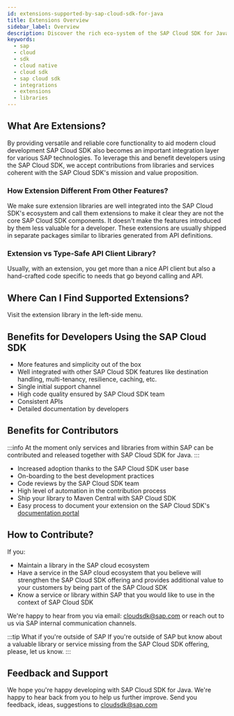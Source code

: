 ```yaml
---
id: extensions-supported-by-sap-cloud-sdk-for-java
title: Extensions Overview
sidebar_label: Overview
description: Discover the rich eco-system of the SAP Cloud SDK for Java via various value-add extensions. They usually happen thanks to contributors from within and outside of SAP and provide additional features on top of the standard SDK offering. We document them in this section.
keywords:
  - sap
  - cloud
  - sdk
  - cloud native
  - cloud sdk
  - sap cloud sdk
  - integrations
  - extensions
  - libraries
---
```


## What Are Extensions?

By providing versatile and reliable core functionality to aid modern cloud development SAP Cloud SDK also becomes an important integration layer for various SAP technologies.
To leverage this and benefit developers using the SAP Cloud SDK, we accept contributions from libraries and services coherent with the SAP Cloud SDK's mission and value proposition.

### How Extension Different From Other Features?

We make sure extension libraries are well integrated into the SAP Cloud SDK's ecosystem and call them extensions to make it clear they are not the core SAP Cloud SDK components.
It doesn't make the features introduced by them less valuable for a developer.
These extensions are usually shipped in separate packages similar to libraries generated from API definitions.

### Extension vs Type-Safe API Client Library?

Usually, with an extension, you get more than a nice API client but also a hand-crafted code specific to needs that go beyond calling and API.

## Where Can I Find Supported Extensions?

Visit the extension library in the left-side menu.

## Benefits for Developers Using the SAP Cloud SDK

- More features and simplicity out of the box
- Well integrated with other SAP Cloud SDK features like destination handling, multi-tenancy, resilience, caching, etc.
- Single initial support channel
- High code quality ensured by SAP Cloud SDK team
- Consistent APIs
- Detailed documentation by developers

## Benefits for Contributors

:::info
At the moment only services and libraries from within SAP can be contributed and released together with SAP Cloud SDK for Java.
:::

- Increased adoption thanks to the SAP Cloud SDK user base
- On-boarding to the best development practices
- Code reviews by the SAP Cloud SDK team
- High level of automation in the contribution process
- Ship your library to Maven Central with SAP Cloud SDK
- Easy process to document your extension on the SAP Cloud SDK's [documentation portal](https://sap.github.io/cloud-sdk/)

## How to Contribute?

If you:

- Maintain a library in the SAP cloud ecosystem
- Have a service in the SAP cloud ecosystem that you believe will strengthen the SAP Cloud SDK offering and provides additional value to your customers by being part of the SAP Cloud SDK
- Know a service or library within SAP that you would like to use in the context of SAP Cloud SDK

We're happy to hear from you via email: [cloudsdk@sap.com](mailto:cloudsdk@sap.com) or reach out to us via SAP internal communication channels.

:::tip What if you're outside of SAP
If you're outside of SAP but know about a valuable library or service missing from the SAP Cloud SDK offering, please, let us know.
:::

## Feedback and Support

We hope you're happy developing with SAP Cloud SDK for Java. We're happy to hear back from you to help us further improve. Send you feedback, ideas, suggestions to [cloudsdk@sap.com](mailto:cloudsdk@sap.com)
